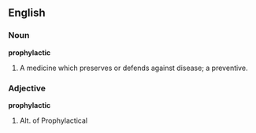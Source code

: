 ==English==

===Noun===

'''prophylactic'''

#A medicine which preserves or defends against disease; a preventive.

===Adjective===

'''prophylactic'''

#Alt. of Prophylactical